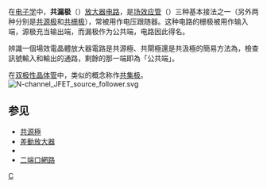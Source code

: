 {{noteTA
|G1=Electronics
|G2=Physics
|1=zh-hans:场效应管; zh-hant:場效電晶體;
|2=zh-hans:共漏极; zh-hant:共汲極;
}}
在[[电子学|电子学]]中，'''共漏极'''（{{lang-en|'''common-drain'''}}）[[放大器电路|放大器电路]]，是[[场效应管|场效应管]]（{{lang|en|field effect transistor (FET)}}）三种基本接法之一（另外两种分别是[[共源极|共源极]]和[[共栅极|共栅极]]），常被用作电压跟随器。这种电路的栅极被用作输入端，源极充当输出端，而漏极作为公共端，电路因此得名。

辨識一個場效電晶體放大器電路是共源極、共閘極還是共汲極的簡易方法為，檢查訊號輸入和輸出的通路，剩餘的那一端即為「公共端」。

在[[双极性晶体管|双极性晶体管]]中，类似的概念称作[[共集极|共集极]]。
[[Image:N-channel_JFET_source_follower.svg|thumb]]

==参见==
{{Portal|电子学}}
*[[共源極|共源極]]
*[[差動放大器|差動放大器]]
*{{link-en|混合-Pi 模型|Hybrid-pi model}}
*[[二端口網路|二端口網路]]

{{模拟电路}}
{{电子学小作品}}

[[Category:电子学|C]]